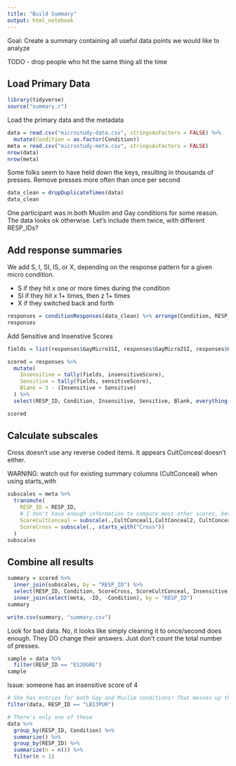 ```yaml
---
title: "Build Summary"
output: html_notebook
---
```


Goal: Create a summary containing all useful data points we would like to analyze

TODO - drop people who hit the same thing all the time

## Load Primary Data

```r
library(tidyverse)
source("summary.r")
```

Load the primary data and the metadata

```r
data = read.csv("microstudy-data.csv", stringsAsFactors = FALSE) %>%
  mutate(Condition = as.factor(Condition))
meta = read.csv("microstudy-meta.csv", stringsAsFactors = FALSE)
nrow(data)
nrow(meta)
```

Some folks seem to have held down the keys, resulting in thousands of presses. Remove presses more often than once per second

```r
data_clean = dropDuplicateTimes(data)
data_clean
```

One participant was in both Muslim and Gay conditions for some reason. The data looks ok otherwise. Let's include them twice, with different RESP_IDs?

## Add response summaries

We add S, I, SI, IS, or X, depending on the response pattern for a given micro condition. 

* S if they hit x one or more times during the condition
* SI if they hit x 1+ times, then z 1+ times
* X if they switched back and forth

```r
responses = conditionResponses(data_clean) %>% arrange(Condition, RESP_ID)
responses
```


Add Sensitive and Insenstive Scores

```r
fields = list(responses$GayMicro1SI, responses$GayMicro2SI, responses$GayMicro3SI, responses$MuslimMicro1SI, responses$MuslimMicro2SI, responses$MuslimMicro3SI)

scored = responses %>%
  mutate(
    Insensitive = tally(fields, insensitiveScore),
    Sensitive = tally(fields, sensitiveScore),
    Blank = 3 - (Insensitive + Sensitive)
  ) %>%
  select(RESP_ID, Condition, Insensitive, Sensitive, Blank, everything())

scored
```

## Calculate subscales

Cross doesn't use any reverse coded items. It appears CultConceal doesn't either. 

WARNING: watch out for existing summary columns (CultConceal) when using starts_with

```r
subscales = meta %>%
  transmute(
    RESP_ID = RESP_ID,
    # I don't have enough information to compute most other scores, because some are reverse coded
    ScoreCultConceal = subscale(.,CultConceal1,CultConceal2, CultConceal3, CultConceal4),
    ScoreCross = subscale(., starts_with("Cross"))
  )
subscales
```



## Combine all results 

```r
summary = scored %>%
  inner_join(subscales, by = "RESP_ID") %>%
  select(RESP_ID, Condition, ScoreCross, ScoreCultConceal, Insensitive, Sensitive, everything()) %>%
  inner_join(select(meta, -ID, -Condition), by = "RESP_ID")
summary

```

```r
write.csv(summary, "summary.csv")
```




Look for bad data. No, it looks like simply cleaning it to once/second does enough. They DO change their answers. Just don't count the total number of presses.

```r
sample = data %>%
  filter(RESP_ID == "ES20GRE")
sample
```


Issue: someone has an insensitive score of 4

```r

# She has entries for both Gay and Muslim conditions! That messes up the Sensitive / Insensitive score later
filter(data, RESP_ID == "LB13PUR")

# There's only one of these
data %>%
  group_by(RESP_ID, Condition) %>%
  summarize() %>%
  group_by(RESP_ID) %>%
  summarize(n = n()) %>%
  filter(n > 1)



```

